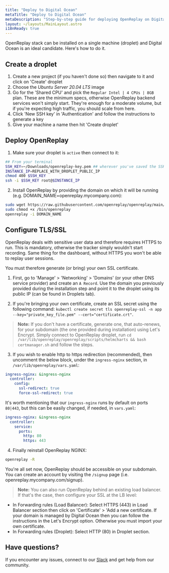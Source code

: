 ```yaml
---
title: "Deploy to Digital Ocean"
metaTitle: "Deploy to Digital Ocean"
metaDescription: "Step-by-step guide for deploying OpenReplay on Digital Ocean."
layout: ~/layouts/MainLayout.astro
i18nReady: true
---
```


OpenReplay stack can be installed on a single machine (droplet) and Digital Ocean is an ideal candidate. Here's how to do it.

## Create a droplet

1. Create a new project (if you haven't done so) then navigate to it and click on 'Create' droplet
2. Choose the *Ubuntu Server 20.04 LTS* image
4. Go for the 'Shared CPU' and pick the `Regular Intel | 4 CPUs | 8GB` plan. These are the minimum specs, otherwise OpenReplay backend services won't simply start. They're enough for a moderate volume, but if you're expecting high traffic, you should scale from here.
5. Click 'New SSH key' in 'Authentication' and follow the instructions to generate a key
6. Give your machine a name then hit 'Create droplet'

## Deploy OpenReplay

1. Make sure your droplet is `active` then connect to it:

```bash
## From your terminal
SSH_KEY=~/Downloads/openreplay-key.pem ## wherever you've saved the SSH key
INSTANCE_IP=REPLACE_WITH_DROPLET_PUBLIC_IP
chmod 400 $SSH_KEY
ssh -i $SSH_KEY root@$INSTANCE_IP
```

2. Install OpenReplay by providing the domain on which it will be running (e.g. DOMAIN_NAME=openreplay.mycompany.com):

```bash
sudo wget https://raw.githubusercontent.com/openreplay/openreplay/main/scripts/helmcharts/openreplay-cli -O /bin/openreplay 
sudo chmod +x /bin/openreplay
openreplay -i DOMAIN_NAME
```

## Configure TLS/SSL

OpenReplay deals with sensitive user data and therefore requires HTTPS to run. This is mandatory, otherwise the tracker simply wouldn't start recording. Same thing for the dashboard, without HTTPS you won't be able to replay user sessions.

You must therefore generate (or bring) your own SSL certificate.

1. First, go to 'Manage' > 'Networking' > 'Domains' (or your other DNS service provider) and create an `A Record`. Use the domain you previously provided during the installation step and point it to the droplet using its public IP (can be found in Droplets tab).

2. If you're bringing your own certificate, create an SSL secret using the following command: `kubectl create secret tls openreplay-ssl -n app --key="private_key_file.pem" --cert="certificate.crt"`.

> **Note:** If you don't have a certificate, generate one, that auto-renews, for your subdomain (the one provided during installation) using Let's Encrypt. Simply connect to OpenReplay droplet, run `cd /var/lib/openreplay/openreplay/scripts/helmcharts && bash certmanager.sh` and follow the steps.

3. If you wish to enable http to https redirection (recommended), then uncomment the below block, under the `ingress-nginx` section, in `/var/lib/openreplay/vars.yaml`:
   
```yaml
ingress-nginx: &ingress-nginx
  controller:
    config:
      ssl-redirect: true
      force-ssl-redirect: true
```

It's worth mentioning that our `ingress-nginx` runs by default on ports `80|443`, but this can be easily changed, if needed, in `vars.yaml`:

```yaml
ingress-nginx: &ingress-nginx
  controller:
    service:
      ports:
        http: 80
        https: 443
```

4. Finally reinstall OpenReplay NGINX:

```bash
openreplay -R
```

You're all set now, OpenReplay should be accessible on your subdomain. You can create an account by visiting the `/signup` page (i.e. openreplay.mycompany.com/signup).

> **Note:** You can also run OpenReplay behind an existing load balancer. If that's the case, then configure your SSL at the LB level:
- In Forwarding rules (Load Balancer): Select HTTPS (443) in Load Balancer section then click on 'Certificate' > 'Add a new certificate. If your domain is managed by Digital Ocean then you can follow the instructions in the Let's Encrypt option. Otherwise you must import your own certificate.
- In Forwarding rules (Droplet): Select HTTP (80) in Droplet section.

## Have questions?

If you encounter any issues, connect to our [Slack](https://slack.openreplay.com) and get help from our community.
